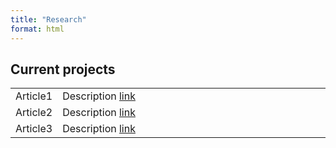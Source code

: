```yaml
---
title: "Research"
format: html
---
```



## Current projects

|          |                                                             |
|----------|-------------------------------------------------------------|
| Article1 | Description [link](https://eberlin12.github.io/elinberlin/) |
| Article2 | Description [link](https://eberlin12.github.io/elinberlin/) |
| Article3 | Description [link](https://eberlin12.github.io/elinberlin/) |
